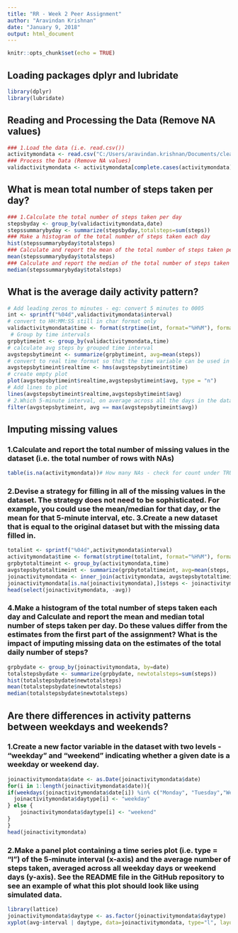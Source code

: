 ---
title: "RR - Week 2 Peer Assignment"
author: "Aravindan Krishnan"
date: "January 9, 2018"
output: html_document
---

```{r setup, include=FALSE}
knitr::opts_chunk$set(echo = TRUE)
```

## Loading packages dplyr and lubridate


```{r Loaddplyr,lubridate package, echo=TRUE}
library(dplyr)
library(lubridate)
```

## Reading and Processing the Data (Remove NA values)

```{r Loadprocessactivitydata}
### 1.Load the data (i.e. read.csv())
activitymondata <- read.csv("C:/Users/aravindan.krishnan/Documents/clean data/activity.csv")
### Process the Data (Remove NA values)
validactivitymondata <- activitymondata[complete.cases(activitymondata),]
```

## What is mean total number of steps taken per day?


```{r totalsteps, echo=TRUE}
### 1.Calculate the total number of steps taken per day
stepsbyday <- group_by(validactivitymondata,date)
stepssummarybyday <- summarize(stepsbyday,totalsteps=sum(steps))
### Make a histogram of the total number of steps taken each day
hist(stepssummarybyday$totalsteps)
### Calculate and report the mean of the total number of steps taken per day
mean(stepssummarybyday$totalsteps)
### Calculate and report the median of the total number of steps taken per day
median(stepssummarybyday$totalsteps)
```

## What is the average daily activity pattern?


```{r avgdailyactivity, echo=TRUE}
# Add leading zeros to minutes - eg: convert 5 minutes to 0005
int <- sprintf("%04d",validactivitymondata$interval)
# convert to HH:MM:SS still in char format only
validactivitymondata$time <- format(strptime(int, format="%H%M"), format = "%H:%M:%S")
 # Group by time intervals
grpbytimeint <- group_by(validactivitymondata,time)
# calculate avg steps by grouped time interval
avgstepsbytimeint <- summarize(grpbytimeint, avg=mean(steps)) 
# convert to real time format so that the time variable can be used in time series plotting
avgstepsbytimeint$realtime <- hms(avgstepsbytimeint$time)
# create empty plot
plot(avgstepsbytimeint$realtime,avgstepsbytimeint$avg, type = "n") 
# Add lines to plot
lines(avgstepsbytimeint$realtime,avgstepsbytimeint$avg)
# 2.Which 5-minute interval, on average across all the days in the dataset, contains the maximum number of steps?
filter(avgstepsbytimeint, avg == max(avgstepsbytimeint$avg))
```

## Imputing missing values

### 1.Calculate and report the total number of missing values in the dataset (i.e. the total number of rows with NAs)
```{r calculateNA, echo=TRUE}

table(is.na(activitymondata))# How many NAs - check for count under TRUE
```
### 2.Devise a strategy for filling in all of the missing values in the dataset. The strategy does not need to be sophisticated. For example, you could use the mean/median for that day, or the mean for that 5-minute interval, etc. 3.Create a new dataset that is equal to the original dataset but with the missing data filled in.
```{r fillNA, echo=TRUE}
totalint <- sprintf("%04d",activitymondata$interval)
activitymondata$time <- format(strptime(totalint, format="%H%M"), format = "%H:%M:%S")
grpbytotaltimeint <- group_by(activitymondata,time)
avgstepsbytotaltimeint <- summarize(grpbytotaltimeint, avg=mean(steps, na.rm = TRUE))
joinactivitymondata <- inner_join(activitymondata, avgstepsbytotaltimeint, by = c("time" = "time"))
joinactivitymondata[is.na(joinactivitymondata),]$steps <- joinactivitymondata[is.na(joinactivitymondata),]$avg
head(select(joinactivitymondata, -avg))
```
### 4.Make a histogram of the total number of steps taken each day and Calculate and report the mean and median total number of steps taken per day. Do these values differ from the estimates from the first part of the assignment? What is the impact of imputing missing data on the estimates of the total daily number of steps?
```{r histtotalsteps, echo=TRUE}

grpbydate <- group_by(joinactivitymondata, by=date)
totalstepsbydate <- summarize(grpbydate, newtotalsteps=sum(steps))
hist(totalstepsbydate$newtotalsteps)
mean(totalstepsbydate$newtotalsteps)
median(totalstepsbydate$newtotalsteps)
```
## Are there differences in activity patterns between weekdays and weekends?
### 1.Create a new factor variable in the dataset with two levels - "weekday" and "weekend" indicating whether a given date is a weekday or weekend day.

```{r weekdayweekend}
joinactivitymondata$date <- as.Date(joinactivitymondata$date)
for(i in 1:length(joinactivitymondata$date)){
if(weekdays(joinactivitymondata$date[i]) %in% c("Monday", "Tuesday","Wednesday","Thursday","Friday")){
  joinactivitymondata$daytype[i] <- "weekday"
} else {
    joinactivitymondata$daytype[i] <- "weekend"
}
}
head(joinactivitymondata)
```
### 2.Make a panel plot containing a time series plot (i.e. type = "l") of the 5-minute interval (x-axis) and the average number of steps taken, averaged across all weekday days or weekend days (y-axis). See the README file in the GitHub repository to see an example of what this plot should look like using simulated data.

```{r panelplotweekendweekday}
library(lattice)
joinactivitymondata$daytype <- as.factor(joinactivitymondata$daytype)
xyplot(avg~interval | daytype, data=joinactivitymondata, type="l", layout=c(1,2))

```